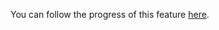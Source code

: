 You can follow the progress of this feature [here](https://github.com/aws-amplify/amplify-swift/issues/2708).